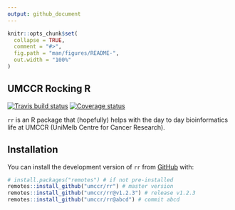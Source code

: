 ```yaml
---
output: github_document
---
```


```r
knitr::opts_chunk$set(
  collapse = TRUE,
  comment = "#>",
  fig.path = "man/figures/README-",
  out.width = "100%"
)
```

UMCCR Rocking R
---------------

[![Travis build status](https://travis-ci.org/umccr/rr.svg?branch=master)](https://travis-ci.org/umccr/rr)
[![Coverage status](https://codecov.io/gh/umccr/rr/branch/master/graph/badge.svg)](https://codecov.io/github/umccr/rr?branch=master)

`rr` is an R package that (hopefully) helps with the day to day bioinformatics
life at UMCCR (UniMelb Centre for Cancer Research).

## Installation

You can install the development version of `rr` from [GitHub](https://github.com/umccr/rr) with:

``` r
# install.packages("remotes") # if not pre-installed
remotes::install_github("umccr/rr") # master version
remotes::install_github("umccr/rr@v1.2.3") # release v1.2.3
remotes::install_github("umccr/rr@abcd") # commit abcd
```

